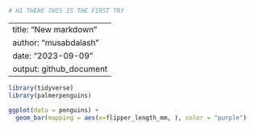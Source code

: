 
```r
# HI THERE THIS IS THE FIRST TRY
```

---
title: "New markdown"
author: "musabdalash"
date: "2023-09-09"
output: github_document
---

```r
library(tidyverse)
library(palmerpenguins)
```
```r
ggplot(data = penguins) +
  geom_bar(mapping = aes(x=flipper_length_mm, ), color = "purple")
```

